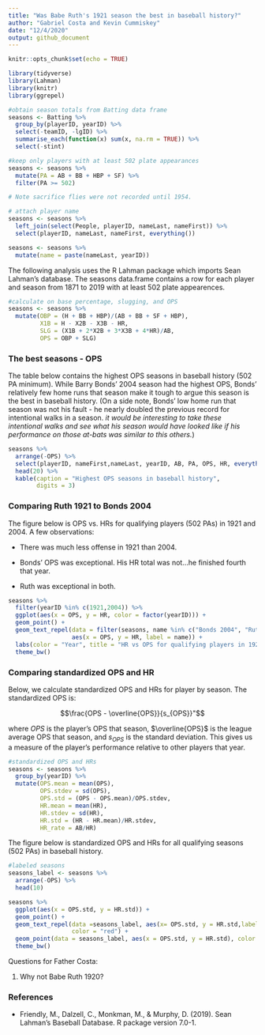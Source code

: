 ```yaml
---
title: "Was Babe Ruth's 1921 season the best in baseball history?"
author: "Gabriel Costa and Kevin Cummiskey"
date: "12/4/2020"
output: github_document
---
```


```r
knitr::opts_chunk$set(echo = TRUE)

library(tidyverse)
library(Lahman)
library(knitr)
library(ggrepel)

#obtain season totals from Batting data frame
seasons <- Batting %>% 
  group_by(playerID, yearID) %>% 
  select(-teamID, -lgID) %>% 
  summarise_each(function(x) sum(x, na.rm = TRUE)) %>% 
  select(-stint)

#keep only players with at least 502 plate appearances
seasons <- seasons %>% 
  mutate(PA = AB + BB + HBP + SF) %>% 
  filter(PA >= 502)

# Note sacrifice flies were not recorded until 1954.

# attach player name
seasons <- seasons %>% 
  left_join(select(People, playerID, nameLast, nameFirst)) %>% 
  select(playerID, nameLast, nameFirst, everything())

seasons <- seasons %>% 
  mutate(name = paste(nameLast, yearID))
```



The following analysis uses the R Lahman package which imports Sean Lahman's database.  The seasons data.frame contains a row for each player and season from 1871 to 2019 with at least 502 plate appearences.  


```r
#calculate on base percentage, slugging, and OPS
seasons <- seasons %>% 
  mutate(OBP = (H + BB + HBP)/(AB + BB + SF + HBP),
         X1B = H - X2B - X3B - HR,
         SLG = (X1B + 2*X2B + 3*X3B + 4*HR)/AB,
         OPS = OBP + SLG)
```

### The best seasons - OPS

The table below contains the highest OPS seasons in baseball history (502 PA minimum).  While Barry Bonds' 2004 season had the highest OPS, Bonds' relatively few home runs that season make it tough to argue this season is the best in baseball history.  (On a side note, Bonds' low home run that season was not his fault - he nearly doubled the previous record for intentional walks in a season. *it would be interesting to take these intentional walks and see what his season would have looked like if his performance on those at-bats was similar to this others.*)


```r
seasons %>% 
  arrange(-OPS) %>% 
  select(playerID, nameFirst,nameLast, yearID, AB, PA, OPS, HR, everything()) %>% 
  head(20) %>% 
  kable(caption = "Highest OPS seasons in baseball history",
        digits = 3) 
```

### Comparing Ruth 1921 to Bonds 2004

The figure below is OPS vs. HRs for qualifying players (502 PAs) in 1921 and 2004.  A few observations:

* There was much less offense in 1921 than 2004.

* Bonds' OPS was exceptional.  His HR total was not...he finished fourth that year.

* Ruth was exceptional in both.

```r
seasons %>% 
  filter(yearID %in% c(1921,2004)) %>%
  ggplot(aes(x = OPS, y = HR, color = factor(yearID))) +
  geom_point() +
  geom_text_repel(data = filter(seasons, name %in% c("Bonds 2004", "Ruth 1921")),
                  aes(x = OPS, y = HR, label = name)) +
  labs(color = "Year", title = "HR vs OPS for qualifying players in 1921 and 2004") +
  theme_bw()
```  


### Comparing standardized OPS and HR

Below, we calculate standardized OPS and HRs for player by season.  The standardized OPS is:

$$\frac{OPS - \overline{OPS}}{s_{OPS}}"$$

where $OPS$ is the player's OPS that season, $\overline{OPS}$ is the league average OPS that season, and $s_{OPS}$ is the standard deviation.  This gives us a measure of the player's performance relative to other players that year.

```r
#standardized OPS and HRs
seasons <- seasons %>% 
  group_by(yearID) %>% 
  mutate(OPS.mean = mean(OPS),
         OPS.stdev = sd(OPS),
         OPS.std = (OPS - OPS.mean)/OPS.stdev,
         HR.mean = mean(HR),
         HR.stdev = sd(HR),
         HR.std = (HR - HR.mean)/HR.stdev,
         HR_rate = AB/HR)
```

The figure below is standardized OPS and HRs for all qualifying seasons (502 PAs) in baseball history.

```r
#labeled seasons
seasons_label <- seasons %>% 
  arrange(-OPS) %>% 
  head(10)

seasons %>% 
  ggplot(aes(x = OPS.std, y = HR.std)) +
  geom_point() +
  geom_text_repel(data =seasons_label, aes(x= OPS.std, y = HR.std,label = name),
                  color = "red") +
  geom_point(data = seasons_label, aes(x = OPS.std, y = HR.std), color = "red") +
  theme_bw()
```




Questions for Father Costa:

1. Why not Babe Ruth 1920?


### References

* Friendly, M., Dalzell, C., Monkman, M., & Murphy, D. (2019). Sean Lahman’s Baseball Database. R package version 7.0-1.
